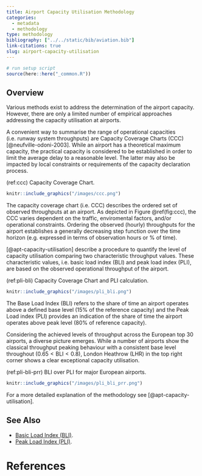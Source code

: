 ```yaml
---
title: Airport Capacity Utilisation Methodology
categories:
  - metadata
  - methodology
type: methodology
bibliography: ["../../static/bib/aviation.bib"]
link-citations: true
slug: airport-capacity-utilisation
---
```

```r
# run setup script
source(here::here("_common.R"))
```


## Overview

Various methods exist to address the determination of the airport capacity.
However, there are only a limited number of empirical approaches addressing
the capacity utilisation at airports.

A convenient way to summarise the range of operational capacities (i.e. runway
system throughputs) are Capacity Coverage Charts (CCC)
[@neufville-odoni-2003].
While an airport has a theoretical maximum capacity, the
practical capacity is considered to be established in order to limit the
average delay to a reasonable level. The latter may also be impacted by local
constraints or requirements of the capacity declaration process.


(ref:ccc) Capacity Coverage Chart.


```r
knitr::include_graphics("/images/ccc.png")
```


The capacity coverage chart (i.e. CCC) describes the ordered set of observed
throughputs at an airport. As depicted in Figure \@ref(fig:ccc), the CCC varies
dependent on the traffic, enviromental factors, and/or operational
constraints. Ordering the observed (hourly) throughputs for the airport
establishes a generally decreasing step function over the time horizon (e.g.
expressed in terms of observation hours or % of time).


[@apt-capacity-utilisation] describe a procedure to quantify
the level of capacity utilisation comparing two characteristic throughput values.
These characteristic values, i.e. basic load index (BLI) and peak load index (PLI),
are based on the observed operational throughput of the airport.


(ref:pli-bli) Capacity Coverage Chart and PLI calculation.


```r
knitr::include_graphics("/images/pli_bli.png")
```


The Base Load Index (BLI) refers to the share of time an airport operates above a defined base
level (15% of the reference capacity) and the Peak Load index (PLI) provides an indication
of the share of time the airport operates above peak level (80% of reference capacity).

Considering the achieved levels of throughput across the European top 30 airports,
a diverse picture emerges.
While a number of airports show the classical throughput peaking behaviour with a consistent
base level throughout ($0.65 < \textrm{BLI} < 0.8$), London Heathrow (LHR) in the top right corner
shows a clear exceptional capacity utilisation.


(ref:pli-bli-prr) BLI over PLI for major European airports.


```r
knitr::include_graphics("/images/pli_bli_prr.png")
```


For a more detailed explanation of the methodology see [@apt-capacity-utilisation].

## See Also

* [Basic Load Index (BLI)][bli].
* [Peak Load Index (PLI)][pli].

[bli]: `r htmltools::HTML("{{< relref \"/acronym/bli.md\" >}}")` "Basic Load Index"
[pli]: `r htmltools::HTML("{{< relref \"/acronym/pli.md\" >}}")` "Peak Load Index"


# References



